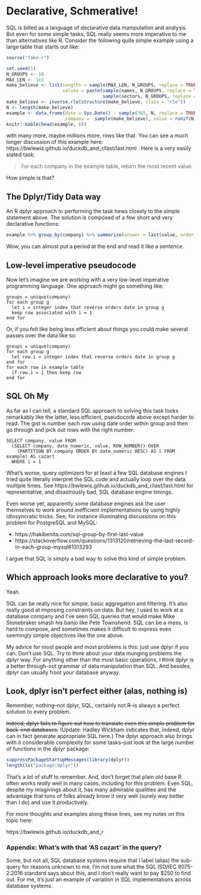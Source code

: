 # Declarative, Schmerative!

SQL is billed as a language of declarative data manipulation and analysis.
But even for some simple tasks, SQL really seems more imperative to me than
alternatives like R.  Consider the following quite simple example using a large
table that starts out like:

```r
source("fake.r")

set.seed(1)
N_GROUPS <- 10
MAX_LEN <- 1e3
make_believe <- list(lengths = sample(MAX_LEN, N_GROUPS, replace = TRUE),
                     values = paste(sample(names, N_GROUPS, replace = TRUE),
                                    sample(sectors, N_GROUPS, replace = TRUE)))
make_believe <- inverse.rle(structure(make_believe, class = "rle"))
N <- length(make_believe)
example <- data.frame(date = Sys.Date() - sample(365, N, replace = TRUE),
                      company =  sample(make_believe), value = runif(N), stringsAsFactors = TRUE)
knitr::kable(head(example, 6))
```
with many more, maybe millions more, rows like that. You can see a much
longer discussion of this example here:
https://bwlewis.github.io/duckdb_and_r/last/last.html .
Here is a very easily stated task:

> For each company in the example table, return the most recent value.

How simple is that?


## The Dplyr/Tidy Data way

An R dplyr approach to performing the task hews closely to the simple statement
above. The solution is composed of a few short and very declarative
functions:

```r
example %>% group_by(company) %>% summarize(answer = last(value, order_by = date))
```
Wow, you can almost put a period at the end and read it like a sentence.


## Low-level imperative pseudocode

Now let's imagine we are working with a very low-level imperative programming
language. One approach might go something like:

```
groups = unique(company)
for each group g
  let i = integer index that reverse orders date in group g
  keep row associated with i = 1
end for
```

Or, if you felt like being less efficient about things you could make several
passes over the data like so:

```
groups = unique(company)
for each group g
  let row.i = integer index that reverse orders date in group g
end for
for each row in example table
  if row.i = 1 then keep row
end for
```

## SQL Oh My

As far as I can tell, a standard SQL approach to solving this task looks
remarkably like the latter, less efficient, pseudocode above except harder to
read. The gist is number each row using date order within group and then go
through and pick out rows with the right number:

```
SELECT company, value FROM
  (SELECT company, date_numeric, value, ROW_NUMBER() OVER
    (PARTITION BY company ORDER BY date_numeric DESC) AS i FROM example) AS cazart
  WHERE i = 1
```

What's worse, query optimizers for at least a few SQL database engines I tried
quite literally interpret the SQL code and actually loop over the data
multiple times. See 
https://bwlewis.github.io/duckdb_and_r/last/last.html
for representative, and disastrously bad, SQL database engine timings.

Even worse yet, apparently some database engines ask the user themselves to work
around inefficient implementations by using highly idiosyncratic tricks. See, for
instance illuminating discussions on this problem for PostgreSQL and MySQL:

* https://hakibenita.com/sql-group-by-first-last-value
* https://stackoverflow.com/questions/1313120/retrieving-the-last-record-in-each-group-mysql#1313293

I argue that SQL is simply a bad way to solve this kind of simple problem.


## Which approach looks more declarative to you?

Yeah.

SQL can be really nice for simple, basic aggregation and filtering.  It's also
really good at imposing constraints on data.  But hey, I used to work at a
database company and I've seen SQL queries that would make Mike Stonebraker
smash his banjo like Pete Townshend. SQL can be a mess, is hard to compose,
and sometimes makes it difficult to express even seemingly simple objectives
like the one above.

My advice for most people and most problems is this: just use dplyr if you can.
Don't use SQL.  Try to think about your data munging problems the dplyr way.
For anything other than the most basic operations, I think dplyr is a better
through-out grammar of data manipulation than SQL.  And besides, dplyr can
usually front your database anyway.


## Look, dplyr isn't perfect either (alas, nothing is)

Remember, nothing--not dplyr, SQL, certainly not R--is always a perfect
solution to every problem. 

<font style="text-decoration: line-through;">Indeed, dplyr fails to figure out how to translate even this simple problem for back-end databases.</font> (Update: Hadley Wickham indicates that, indeed, dplyr can in fact generate appropriate SQL here.)
The dplyr approach also
brings with it considerable complexity for some tasks--just look at the
large number of functions in the dplyr package:
```r
suppressPackageStartupMessages(library(dplyr))
length(ls("package:dplyr"))
```
That's a lot of stuff to remember.
And, don't forget that
plain old base R often works *really* well in many cases, including for this
problem. Even SQL, despite my misgivings about it, has many admirable qualities
and the advantage that tons of folks already know it very well (surely way
better than I do) and use it productively.

For more thoughts and examples along these lines, see my notes on this topic
here:

https://bwlewis.github.io/duckdb_and_r


### Appendix: What's with that 'AS cazart' in the query?

Some, but not all, SQL database systems require that I label (alias) the
sub-query for reasons unknown to me. I'm not sure what the SQL ISO/IEC
9075-2:2016 standard says about this, and I don't really want to pay $250 to
find out.  For me, it's just an example of variation in SQL implementations
across database systems.

<br/><br/>
